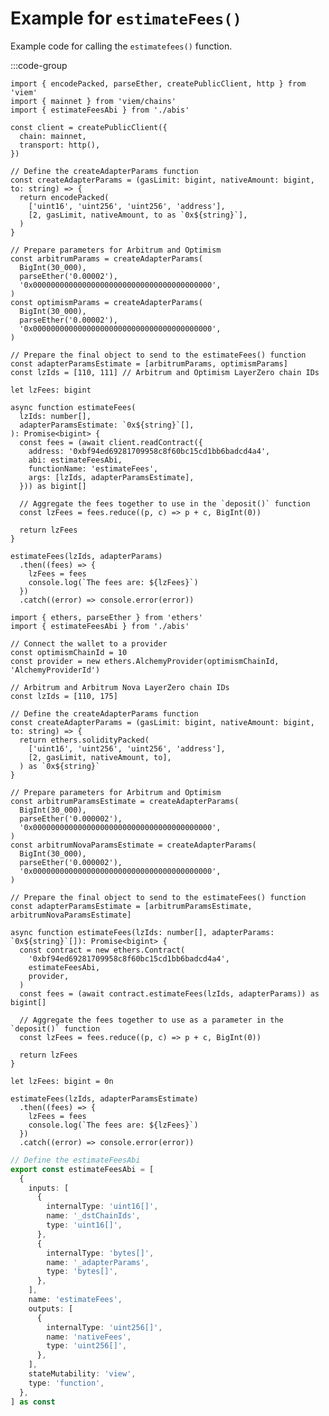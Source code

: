 # Example for `estimateFees()`

Example code for calling the `estimatefees()` function.

:::code-group

```tsx [viem]
import { encodePacked, parseEther, createPublicClient, http } from 'viem'
import { mainnet } from 'viem/chains'
import { estimateFeesAbi } from './abis'

const client = createPublicClient({
  chain: mainnet,
  transport: http(),
})

// Define the createAdapterParams function
const createAdapterParams = (gasLimit: bigint, nativeAmount: bigint, to: string) => {
  return encodePacked(
    ['uint16', 'uint256', 'uint256', 'address'],
    [2, gasLimit, nativeAmount, to as `0x${string}`],
  )
}

// Prepare parameters for Arbitrum and Optimism
const arbitrumParams = createAdapterParams(
  BigInt(30_000),
  parseEther('0.00002'),
  '0x0000000000000000000000000000000000000000',
)
const optimismParams = createAdapterParams(
  BigInt(30_000),
  parseEther('0.00002'),
  '0x0000000000000000000000000000000000000000',
)

// Prepare the final object to send to the estimateFees() function
const adapterParamsEstimate = [arbitrumParams, optimismParams]
const lzIds = [110, 111] // Arbitrum and Optimism LayerZero chain IDs

let lzFees: bigint

async function estimateFees(
  lzIds: number[],
  adapterParamsEstimate: `0x${string}`[],
): Promise<bigint> {
  const fees = (await client.readContract({
    address: '0xbf94ed69281709958c8f60bc15cd1bb6badcd4a4',
    abi: estimateFeesAbi,
    functionName: 'estimateFees',
    args: [lzIds, adapterParamsEstimate],
  })) as bigint[]

  // Aggregate the fees together to use in the `deposit()` function
  const lzFees = fees.reduce((p, c) => p + c, BigInt(0))

  return lzFees
}

estimateFees(lzIds, adapterParams)
  .then((fees) => {
    lzFees = fees
    console.log(`The fees are: ${lzFees}`)
  })
  .catch((error) => console.error(error))
```

```tsx [ethers]
import { ethers, parseEther } from 'ethers'
import { estimateFeesAbi } from './abis'

// Connect the wallet to a provider
const optimismChainId = 10
const provider = new ethers.AlchemyProvider(optimismChainId, 'AlchemyProviderId')

// Arbitrum and Arbitrum Nova LayerZero chain IDs
const lzIds = [110, 175]

// Define the createAdapterParams function
const createAdapterParams = (gasLimit: bigint, nativeAmount: bigint, to: string) => {
  return ethers.solidityPacked(
    ['uint16', 'uint256', 'uint256', 'address'],
    [2, gasLimit, nativeAmount, to],
  ) as `0x${string}`
}

// Prepare parameters for Arbitrum and Optimism
const arbitrumParamsEstimate = createAdapterParams(
  BigInt(30_000),
  parseEther('0.000002'),
  '0x0000000000000000000000000000000000000000',
)
const arbitrumNovaParamsEstimate = createAdapterParams(
  BigInt(30_000),
  parseEther('0.000002'),
  '0x0000000000000000000000000000000000000000',
)

// Prepare the final object to send to the estimateFees() function
const adapterParamsEstimate = [arbitrumParamsEstimate, arbitrumNovaParamsEstimate]

async function estimateFees(lzIds: number[], adapterParams: `0x${string}`[]): Promise<bigint> {
  const contract = new ethers.Contract(
    '0xbf94ed69281709958c8f60bc15cd1bb6badcd4a4',
    estimateFeesAbi,
    provider,
  )
  const fees = (await contract.estimateFees(lzIds, adapterParams)) as bigint[]

  // Aggregate the fees together to use as a parameter in the `deposit()` function
  const lzFees = fees.reduce((p, c) => p + c, BigInt(0))

  return lzFees
}

let lzFees: bigint = 0n

estimateFees(lzIds, adapterParamsEstimate)
  .then((fees) => {
    lzFees = fees
    console.log(`The fees are: ${lzFees}`)
  })
  .catch((error) => console.error(error))
```

```ts [abis.ts]
// Define the estimateFeesAbi
export const estimateFeesAbi = [
  {
    inputs: [
      {
        internalType: 'uint16[]',
        name: '_dstChainIds',
        type: 'uint16[]',
      },
      {
        internalType: 'bytes[]',
        name: '_adapterParams',
        type: 'bytes[]',
      },
    ],
    name: 'estimateFees',
    outputs: [
      {
        internalType: 'uint256[]',
        name: 'nativeFees',
        type: 'uint256[]',
      },
    ],
    stateMutability: 'view',
    type: 'function',
  },
] as const
```
